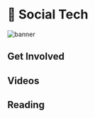 
# 🌊 Social Tech

![banner](img/Social_Technology(svg).svg)

<Description text="Include your community in the value stream by using community hardware, and
  providing transparent systems for attention tracking, content storage, value
  transfer, and indexing." />

## Get Involved

<Cards> 
<Card title="<p><strong>Deploy Compute Tasks to the Network</strong></p>" description=" <p>You can run your app on Koii's existing network, or help your community so you can build a network of your own.</p>" link="impact" linkText="Deploy your first task" svgName="tasks" cardPerRow="3" />
<Card title="<p><strong>Mine Attention on your App or Website</strong></p>" description="<p>KOII tokens are awarded to content creators and developers every day for the attention they generate.</p>" link="social-tech" linkText="Start Tracking Attention" svgName="node" cardPerRow="3" />
<Card title="<p><strong>Apply for Ecosystem Support</strong></p>" description=" <p>Building a new project alone can be hard, but we're here to help.</p>" link="tools" linkText="Get in touch today" svgName="impact" cardPerRow="3"  />
</Cards>

## Videos

<Cards> 
<Card title="<p>User Governance in Social Media</p>" link="https://www.youtube.com/watch?v=dc_vaBvUMHE&ab_channel=KoiiNetwork" linkText="Watch the Video" svgName="governanceVideo" cardPerRow="3" />
<Card title="<p>Designing Koii Tasks (Tips and Tricks)</p>" link="https://www.youtube.com/watch?v=IFSBvDXK72c&t=630s&ab_channel=KoiiNetwork" linkText="Watch the Video" svgName="designTasksVideo" cardPerRow="3" />
<Card title="<p>Using Reputation to Provide Security and Reduce Costs</p>" link="https://www.youtube.com/watch?v=mEzo0xRXh68&ab_channel=KoiiNetwork" linkText="Watch the Video" svgName="reputationVideo" cardPerRow="3"  />
</Cards>

## Reading

<Cards> 
<Card title="<p><strong>Using Community Hardware to Run Apps</strong></p>" description=" <p>The compute sharing marketplace allows anyone to deploy tasks to a network of their community members. Don't have your own community yet? No stress - the Koii community would love to host your app.</p>" link="impact" linkText="Deploy your First Task" cardPerRow="3" />
<Card title="<p><strong>Designing Reputation-Based Systems</strong></p>" description="<p>The key to stable decentralization is having a strong network of committed participants. CARP Apps are built around reputation.</p>" link="social-tech" linkText="Learn More about CARP"cardPerRow="3" />
<Card title="<p><strong>Fast Transactions with the K2 Settlement Layer</strong></p>" description=" <p>Koii makes it easy to store and transfer value thanks to K2.</p>" link="tools" linkText="Get Started with Koii Tokens" cardPerRow="3"  />
</Cards>
